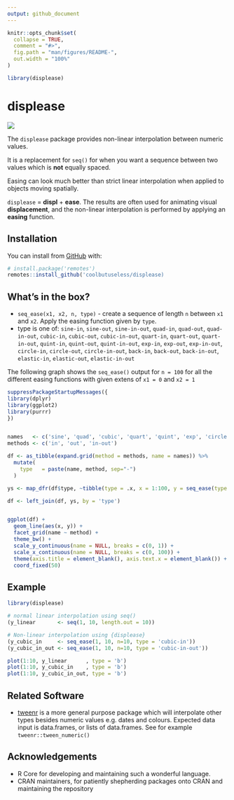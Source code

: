```yaml
---
output: github_document
---
```


<!-- README.md is generated from README.Rmd. Please edit that file -->

```r
knitr::opts_chunk$set(
  collapse = TRUE,
  comment = "#>",
  fig.path = "man/figures/README-",
  out.width = "100%"
)

library(displease)
```

# displease

<!-- badges: start -->
![](https://img.shields.io/badge/cool-useless-green.svg)
<!-- badges: end -->

The `displease` package provides non-linear interpolation between numeric values.  

It is a replacement for `seq()` for when you want a sequence between two values which is **not** equally spaced.

Easing can look much better than strict linear interpolation when applied  to 
objects moving spatially.

`displease` = **displ** + **ease**. The results are often used for 
animating visual **displacement**, and the non-linear interpolation is 
performed by applying an **easing** function.


## Installation

You can install from [GitHub](https://github.com/coolbutuseless/displease) with:

``` r
# install.package('remotes')
remotes::install_github('coolbutuseless/displease)
```

## What's in the box?

* `seq_ease(x1, x2, n, type)` - create a sequence of length `n`
   between `x1` and `x2`. Apply the easing function given by `type`.
* type is one of: `sine-in`, `sine-out`, `sine-in-out`, `quad-in`, `quad-out`, `quad-in-out`, `cubic-in`, `cubic-out`, `cubic-in-out`, `quart-in`, `quart-out`, `quart-in-out`, `quint-in`, `quint-out`, `quint-in-out`, `exp-in`, `exp-out`, `exp-in-out`, `circle-in`, `circle-out`, `circle-in-out`, `back-in`, `back-out`, `back-in-out`, `elastic-in`, `elastic-out`, `elastic-in-out`

The following graph shows the `seq_ease()` output for `n = 100` for
all the different easing functions with given extens of `x1 = 0` and `x2 = 1`

   
```r
suppressPackageStartupMessages({
library(dplyr)
library(ggplot2)
library(purrr)
})


names   <- c('sine', 'quad', 'cubic', 'quart', 'quint', 'exp', 'circle', 'back', 'elastic')
methods <- c('in', 'out', 'in-out')

df <- as_tibble(expand.grid(method = methods, name = names)) %>%
  mutate(
    type   = paste(name, method, sep="-")
  )

ys <- map_dfr(df$type, ~tibble(type = .x, x = 1:100, y = seq_ease(type = .x)))

df <- left_join(df, ys, by = 'type')


ggplot(df) + 
  geom_line(aes(x, y)) + 
  facet_grid(name ~ method) + 
  theme_bw() + 
  scale_y_continuous(name = NULL, breaks = c(0, 1)) + 
  scale_x_continuous(name = NULL, breaks = c(0, 100)) +
  theme(axis.title = element_blank(), axis.text.x = element_blank()) + 
  coord_fixed(50)

```



## Example


```r
library(displease)

# normal linear interpolation using seq()
(y_linear       <- seq(1, 10, length.out = 10))

# Non-linear interpolation using {displease}
(y_cubic_in     <- seq_ease(1, 10, n=10, type = 'cubic-in'))
(y_cubic_in_out <- seq_ease(1, 10, n=10, type = 'cubic-in-out'))

plot(1:10, y_linear      , type = 'b')
plot(1:10, y_cubic_in    , type = 'b')
plot(1:10, y_cubic_in_out, type = 'b')
```


## Related Software

* [tweenr](https://github.com/thomasp85/tweenr) is a more general purpose package 
  which will interpolate other types besides numeric values e.g. dates and colours.
  Expected data input is data.frames, or lists of data.frames. See for example
  `tweenr::tween_numeric()`
  

## Acknowledgements

* R Core for developing and maintaining such a wonderful language.
* CRAN maintainers, for patiently shepherding packages onto CRAN and maintaining
  the repository
